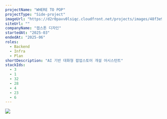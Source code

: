 ```yaml
---
projectName: "WHERE TO POP"
projectType: "Side-project"
imageUrl: "https://d2r0pavv0lsiqc.cloudfront.net/projects/images/48f3e986-799b-4f74-9b68-c3209c00820c.webp"
siteUrl: ""
companyName: "캡스톤 디자인"
startedAt: "2025-03"
endedAt: "2025-06"
roles:
  - Backend
  - Infra
  - Plan
shortDescription: "AI 기반 대화형 팝업스토어 개설 어시스턴트"
stackIds:
  - 3
  - 1
  - 32
  - 28
  - 4
  - 23
  - 6
---
```


![](https://d2r0pavv0lsiqc.cloudfront.net/projects/images/f5532add-d755-45f7-8459-00d50ef16ce6.webp)